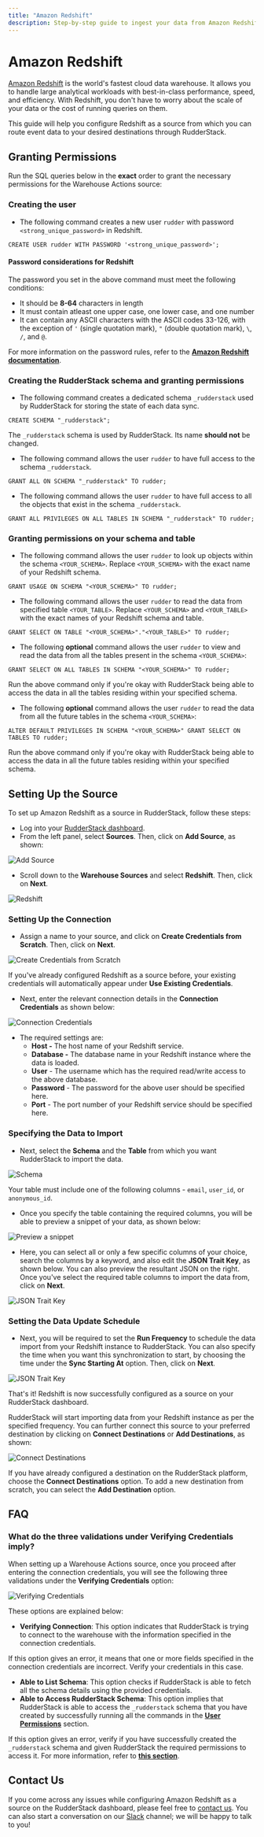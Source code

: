 ```yaml
---
title: "Amazon Redshift"
description: Step-by-step guide to ingest your data from Amazon Redshift into RudderStack.
---
```


# Amazon Redshift

[Amazon Redshift](https://aws.amazon.com/redshift/) is the world's fastest cloud data warehouse. It allows you to handle large analytical workloads with best-in-class performance, speed, and efficiency. With Redshift, you don't have to worry about the scale of your data or the cost of running queries on them.

This guide will help you configure Redshift as a source from which you can route event data to your desired destinations through RudderStack.

## Granting Permissions

Run the SQL queries below in the **exact** order to grant the necessary permissions for the Warehouse Actions source:

### Creating the user

* The following command creates a new user `rudder` with password `<strong_unique_password>` in Redshift.

```text
CREATE USER rudder WITH PASSWORD '<strong_unique_password>';
```

#### Password considerations for Redshift

The password you set in the above command must meet the following conditions:

* It should be **8-64** characters in length
* It must contain atleast one upper case, one lower case, and one number
* It can contain any ASCII characters with the ASCII codes 33-126, with the exception of `'` \(single quotation mark\), `"` \(double quotation mark\), `\`, `/`, and `@`.

<div class="infoBlock">

For more information on the password rules, refer to the [**Amazon Redshift documentation**](https://docs.aws.amazon.com/redshift/latest/dg/r_CREATE_USER.html#r_CREATE_USER-parameters).
</div>

### Creating the RudderStack schema and granting permissions

* The following command creates a dedicated schema `_rudderstack` used by RudderStack for storing the state of each data sync.

```text
CREATE SCHEMA "_rudderstack";
```

<div class="warningBlock">

The `_rudderstack` schema is used by RudderStack. Its name **should not** be changed.
</div>

* The following command allows the user `rudder` to have full access to the schema `_rudderstack`.

```text
GRANT ALL ON SCHEMA "_rudderstack" TO rudder;
```

* The following command allows the user `rudder` to have full access to all the objects that exist in the schema `_rudderstack`.

```text
GRANT ALL PRIVILEGES ON ALL TABLES IN SCHEMA "_rudderstack" TO rudder;
```

### Granting permissions on your schema and table

* The following command allows the user `rudder` to look up objects within the schema `<YOUR_SCHEMA>`. Replace `<YOUR_SCHEMA>` with the exact name of your Redshift schema.

```text
GRANT USAGE ON SCHEMA "<YOUR_SCHEMA>" TO rudder;
```

* The following command allows the user `rudder` to read the data from specified table `<YOUR_TABLE>`. Replace `<YOUR_SCHEMA>` and `<YOUR_TABLE>` with the exact names of your Redshift schema and table.

```text
GRANT SELECT ON TABLE "<YOUR_SCHEMA>"."<YOUR_TABLE>" TO rudder;
```

* The following **optional** command allows the user `rudder` to view and read the data from all the tables present in the schema `<YOUR_SCHEMA>`:

```text
GRANT SELECT ON ALL TABLES IN SCHEMA "<YOUR_SCHEMA>" TO rudder;
```

<div class="warningBlock">

Run the above command only if you're okay with RudderStack being able to access the data in all the tables residing within your specified schema.
</div>

* The following **optional** command allows the user `rudder` to read the data from all the future tables in the schema `<YOUR_SCHEMA>`:

```text
ALTER DEFAULT PRIVILEGES IN SCHEMA "<YOUR_SCHEMA>" GRANT SELECT ON TABLES TO rudder;
```

<div class="warningBlock">

Run the above command only if you're okay with RudderStack being able to access the data in all the future tables residing within your specified schema.
</div>

## Setting Up the Source

To set up Amazon Redshift as a source in RudderStack, follow these steps:

* Log into your [RudderStack dashboard](https://app.rudderlabs.com/signup?type=freetrial).
* From the left panel, select **Sources**. Then, click on **Add Source**, as shown:

<!--![](../.gitbook/assets/image%20%2897%29%20%281%29%20%281%29%20%282%29%20%282%29%20%282%29%20%282%29%20%282%29%20%282%29%20%282%29%20%282%29%20%282%29%20%282%29%20%282%29%20%283%29%20%282%29.png)-->

<img src="../../images/assets/image (97) (1) (1) (2) (2) (2) (2) (2) (2) (2) (2) (2) (2) (2) (3) (2).png" alt="Add Source" />

* Scroll down to the **Warehouse Sources** and select **Redshift**. Then, click on **Next**.

<!--![](../.gitbook/assets/screen-shot-2021-01-06-at-4.03.08-pm.png)-->

<img src="../../images/assets/screen-shot-2021-01-06-at-4.03.08-pm.png" alt="Redshift" />

### Setting Up the Connection

* Assign a name to your source, and click on **Create Credentials from Scratch**. Then, click on **Next**.

<!--![](../.gitbook/assets/screen-shot-2021-01-06-at-3.54.12-pm.png)-->

<img src="../../images/assets/screen-shot-2021-01-06-at-3.54.12-pm.png" alt="Create Credentials from Scratch" />

<div class="successBlock">

If you've already configured Redshift as a source before, your existing credentials will automatically appear under **Use Existing Credentials**.
</div>

* Next, enter the relevant connection details in the **Connection Credentials** as shown below:

<!--![](../.gitbook/assets/screen-shot-2021-01-06-at-3.59.08-pm.png)-->

<img src="../../images/assets/screen-shot-2021-01-06-at-3.59.08-pm.png" alt="Connection Credentials" />

* The required settings are:
  * **Host -** The host name of your Redshift service.
  * **Database -** The database name in your Redshift instance where the data is loaded.
  * **User** - The username which has the required read/write access to the above database.
  * **Password** - The password for the above user should be specified here.
  * **Port** - The port number of your Redshift service should be specified here.

### Specifying the Data to Import

* Next, select the **Schema** and the **Table** from which you want RudderStack to import the data.

<!--![](../.gitbook/assets/screen-shot-2021-01-06-at-3.58.07-pm.png)-->

<img src="../../images/assets/screen-shot-2021-01-06-at-3.58.07-pm.png" alt="Schema" />

<div class="warningBlock">

Your table must include one of the following columns - `email`, `user_id`, or `anonymous_id`.
</div>

* Once you specify the table containing the required columns, you will be able to preview a snippet of your data, as shown below:

<!--![](../.gitbook/assets/screen-shot-2021-01-05-at-3.21.38-pm.png)-->

<img src="../../images/assets/screen-shot-2021-01-05-at-3.21.38-pm.png" alt="Preview a snippet" />

* Here, you can select all or only a few specific columns of your choice, search the columns by a keyword, and also edit the **JSON Trait Key**, as shown below. You can also preview the resultant JSON on the right. Once you've select the required table columns to import the data from, click on **Next**.

<!--![](../.gitbook/assets/screen-shot-2021-01-05-at-3.22.09-pm.png)-->

<img src="../../images/assets/screen-shot-2021-01-05-at-3.22.09-pm.png" alt="JSON Trait Key" />

### Setting the Data Update Schedule

* Next, you will be required to set the **Run Frequency** to schedule the data import from your Redshift instance to RudderStack. You can also specify the time when you want this synchronization to start, by choosing the time under the **Sync Starting At** option. Then, click on **Next**.

<!--![](../.gitbook/assets/screen-shot-2021-01-06-at-4.05.51-pm (1) (1) (1) (1) (2) (2) (3) (2) (1).png)-->

<img src="../../images/assets/screen-shot-2021-01-06-at-4.05.51-pm (1) (1) (1) (1) (2) (2) (3) (2) (1).png" alt="JSON Trait Key" />

That's it! Redshift is now successfully configured as a source on your RudderStack dashboard.

RudderStack will start importing data from your Redshift instance as per the specified frequency. You can further connect this source to your preferred destination by clicking on **Connect Destinations** or **Add Destinations**, as shown:

<!--![](../.gitbook/assets/screen-shot-2021-01-06-at-4.06.07-pm.png)-->

<img src="../../images/assets/screen-shot-2021-01-06-at-4.06.07-pm.png" alt="Connect Destinations" />

<div class="infoBlock">

If you have already configured a destination on the RudderStack platform, choose the **Connect Destinations** option. To add a new destination from scratch, you can select the **Add Destination** option.
</div>

## FAQ

### What do the three validations under Verifying Credentials imply?

When setting up a Warehouse Actions source, once you proceed after entering the connection credentials, you will see the following three validations under the **Verifying Credentials** option:

<!--![](../.gitbook/assets/validations.png)-->

<img src="../../images/assets/validations.png" alt="Verifying Credentials" />

These options are explained below:

* **Verifying Connection**: This option indicates that RudderStack is trying to connect to the warehouse with the information specified in the connection credentials. 

<div class="warningBlock">

If this option gives an error, it means that one or more fields specified in the connection credentials are incorrect. Verify your credentials in this case.
</div>

* **Able to List Schema**: This option checks if RudderStack is able to fetch all the schema details using the provided credentials. 
* **Able to Access RudderStack Schema**: This option implies that RudderStack is able to access the `_rudderstack` schema that you have created by successfully running all the commands in the [**User Permissions**](https://docs.rudderstack.com/warehouse-actions/amazon-redshift#creating-the-rudderstack-schema-and-granting-permissions) section. 

<div class="warningBlock">

If this option gives an error, verify if you have successfully created the `_rudderstack` schema and given RudderStack the required permissions to access it. For more information, refer to [**this section**](https://docs.rudderstack.com/warehouse-actions/amazon-redshift#creating-the-rudderstack-schema-and-granting-permissions).
</div>

## Contact Us

If you come across any issues while configuring Amazon Redshift as a source on the RudderStack dashboard, please feel free to [contact us](mailto:%20docs@rudderstack.com). You can also start a conversation on our [Slack](https://resources.rudderstack.com/join-rudderstack-slack) channel; we will be happy to talk to you!
